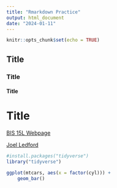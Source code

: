 ```yaml
---
title: "Rmarkdown Practice"
output: html_document
date: "2024-01-11"
---
```


```r
knitr::opts_chunk$set(echo = TRUE)
```

## Title
### Title
#### Title
# Title

[BIS 15L Webpage](https://jmledford3115.github.io/datascibiol/)

[Joel Ledford](jmledford@ucdavis.edu)

```r
#install.packages("tidyverse")
library("tidyverse")
```


```r
ggplot(mtcars, aes(x = factor(cyl))) +
    geom_bar()
```